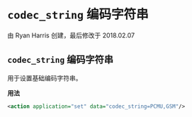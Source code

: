 # `codec_string` 编码字符串

 由 Ryan Harris 创建，最后修改于 2018.02.07

## `codec_string` 编码字符串

 用于设置基础编码字符串。

**用法**

```xml
<action application="set" data="codec_string=PCMU,GSM"/>
```